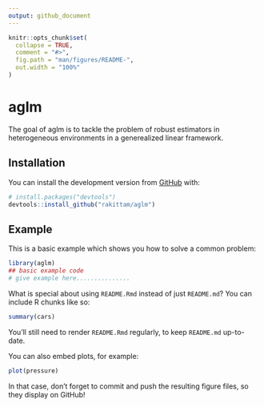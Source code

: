 ```yaml
---
output: github_document
---
```


<!-- README.md is generated from README.Rmd. Please edit that file -->

```r
knitr::opts_chunk$set(
  collapse = TRUE,
  comment = "#>",
  fig.path = "man/figures/README-",
  out.width = "100%"
)
```

# aglm

<!-- badges: start -->
<!-- badges: end -->

The goal of aglm is to tackle the problem of robust estimators in heterogeneous environments in a generealized linear framework.

## Installation

You can install the development version from [GitHub](https://github.com/) with:

``` r
# install.packages("devtools")
devtools::install_github("rakittam/aglm")
```
## Example

This is a basic example which shows you how to solve a common problem:

```r
library(aglm)
## basic example code
# give example here...............
```

What is special about using `README.Rmd` instead of just `README.md`? You can include R chunks like so:

```r
summary(cars)
```

You'll still need to render `README.Rmd` regularly, to keep `README.md` up-to-date.

You can also embed plots, for example:

```r
plot(pressure)
```

In that case, don't forget to commit and push the resulting figure files, so they display on GitHub!
